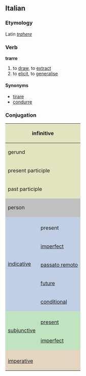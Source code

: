 ==Italian==
===Etymology===
Latin ''[[trahere]]''
===Verb===
'''trarre'''

# to [[draw]], to [[extract]]
# to [[elicit]], to [[generalise]]

====Synonyms====
*[[tirare]]
*[[condurre]]

===Conjugation===

<center>
{| style="background:#F0F0F0"

|-
! colspan="3" style="background:#e2e4c0" | infinitive
| colspan="5" | trarre

|-
! colspan="3" style="background:#e2e4c0" | gerund
| colspan="5" | traendo

|-
! colspan="3" style="background:#e2e4c0" | present participle
| colspan="5" | [[traente]]

|-
! colspan="3" style="background:#e2e4c0" | past participle
| colspan="5" | [[tratto]]

|-
! colspan="2" rowspan="2" style="background:#C0C0C0" | person
! colspan="3" style="background:#C0C0C0" | singular
! colspan="3" style="background:#C0C0C0" | plural

|-
! style="background:#C0C0C0;width:12.5%" | first
! style="background:#C0C0C0;width:12.5%" | second
! style="background:#C0C0C0;width:12.5%" | third
! style="background:#C0C0C0;width:12.5%" | first
! style="background:#C0C0C0;width:12.5%" | second
! style="background:#C0C0C0;width:12.5%" | third

|-
! rowspan="6" style="background:#c0cfe4" | [[indicative]]

! style="background:#c0cfe4" colspan="1" | 
! style="background:#c0cfe4" | io
! style="background:#c0cfe4" | tu
! style="background:#c0cfe4" | lui/lei
! style="background:#c0cfe4" | noi
! style="background:#c0cfe4" | voi
! style="background:#c0cfe4" | loro

|-
! style="height:3em;background:#c0cfe4" | present
| traggo
| trai
| trae
| traiamo
| traete
| traggono

|-
! style="height:3em;background:#c0cfe4" | [[imperfect]]
| traevo
| traevi
| traeva
| traevamo
| traevate
| traevano

|-
! style="height:3em;background:#c0cfe4" | [[passato remoto]]
| trassi
| traesti
| trasse
| traemmo
| traeste
| trassero

|-
! style="height:3em;background:#c0cfe4" | [[future]]
| trarrò
| trarrai
| trarrà
| trarremo
| trarrete
| trarranno

|-
! style="height:3em;background:#c0cfe4" | [[conditional]]
| trarrei
| trarresti
| trarrebbe
| trarremmo
| trarreste
| trarrebbero

|-
! rowspan="3" style="background:#c0e4c0" |[[subjunctive]]
! style="background:#c0e4c0" | 
! style="background:#c0e4c0" | che io
! style="background:#c0e4c0" | che tu
! style="background:#c0e4c0" | che lui/che lei
! style="background:#c0e4c0" | che noi
! style="background:#c0e4c0" | che voi
! style="background:#c0e4c0" | che loro

|-
! style="height:3em;background:#c0e4c0" | [[present]]
| tragga
| tragga
| tragga
| traiamo
| traiate
| traggano

|-
! style="height:3em;background:#c0e4c0" rowspan="1" | [[imperfect]]
| traessi
| traessi
| traesse
| traessimo
| traeste
| traessero

|-
! style="background:#e4d4c0" colspan="2" | 
! style="background:#e4d4c0" | -
! style="background:#e4d4c0" | tu
! style="background:#e4d4c0" | lui/lei
! style="background:#e4d4c0" | noi
! style="background:#e4d4c0" | voi
! style="background:#e4d4c0" | loro

|-
! colspan="2" style="height:3em;background:#e4d4c0" | [[imperative]]
|
| trai
| tragga
| traiamo
| traete
| traggano

|}
</center>